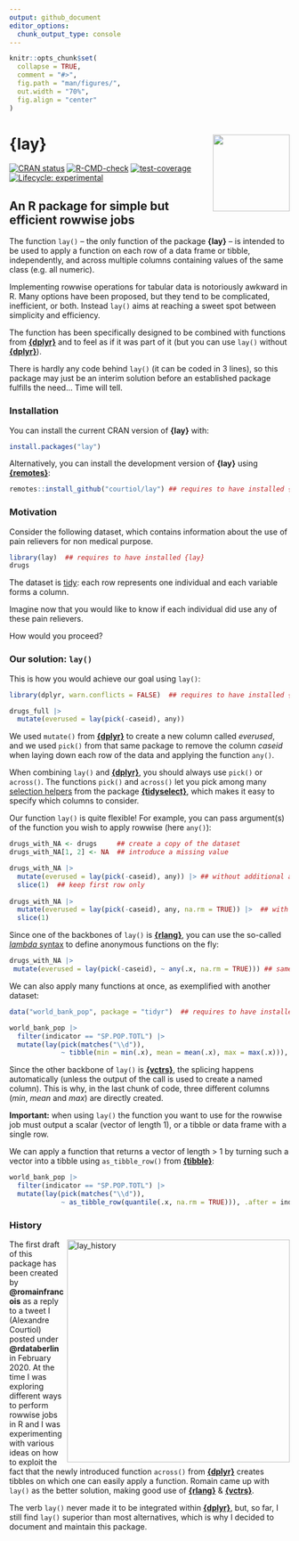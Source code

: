 ```yaml
---
output: github_document
editor_options: 
  chunk_output_type: console
---
```


<!-- README.md is generated from README.Rmd. Please edit that file -->

```r
knitr::opts_chunk$set(
  collapse = TRUE,
  comment = "#>",
  fig.path = "man/figures/",
  out.width = "70%",
  fig.align = "center"
)
```

# <img src="man/figures/logo.png" align="right" height="138" /> **{lay}**

<!-- badges: start -->
[![CRAN status](https://www.r-pkg.org/badges/version/lay)](https://CRAN.R-project.org/package=lay)
[![R-CMD-check](https://github.com/courtiol/lay/actions/workflows/R-CMD-check.yaml/badge.svg)](https://github.com/courtiol/lay/actions/workflows/R-CMD-check.yaml)
[![test-coverage](https://github.com/courtiol/lay/actions/workflows/test-coverage.yaml/badge.svg)](https://github.com/courtiol/lay/actions/workflows/test-coverage.yaml)
[![Lifecycle: experimental](https://img.shields.io/badge/lifecycle-experimental-orange.svg)](https://lifecycle.r-lib.org/articles/stages.html#experimental)
<!-- badges: end -->

## An R package for simple but efficient rowwise jobs

The function `lay()` -- the only function of the package **{lay}** -- is intended to be used to apply a function on each row of a data frame or tibble, independently, and across multiple columns containing values of the same class (e.g. all numeric).

Implementing rowwise operations for tabular data is notoriously awkward in R.
Many options have been proposed, but they tend to be complicated, inefficient, or both.
Instead `lay()` aims at reaching a sweet spot between simplicity and efficiency.

The function has been specifically designed to be combined with functions from [**{dplyr}**](https://dplyr.tidyverse.org/) and to feel as if 
it was part of it (but you can use `lay()` without [**{dplyr}**](https://dplyr.tidyverse.org/)).

There is hardly any code behind `lay()` (it can be coded in 3 lines), so this package may just be an interim solution before an established package fulfills the need... Time will tell.

### Installation


You can install the current CRAN version of **{lay}** with:

``` r
install.packages("lay")
```

Alternatively, you can install the development version of **{lay}** using [**{remotes}**](https://remotes.r-lib.org/):

``` r
remotes::install_github("courtiol/lay") ## requires to have installed {remotes}
```

### Motivation

Consider the following dataset, which contains information about the use of pain relievers for non medical purpose.
```r
library(lay)  ## requires to have installed {lay}
drugs
```

The dataset is [tidy](https://vita.had.co.nz/papers/tidy-data.pdf): each row represents one individual and each variable forms a column.

Imagine now that you would like to know if each individual did use any of these pain relievers.

How would you proceed?


### Our solution: `lay()`

This is how you would achieve our goal using `lay()`:
```r
library(dplyr, warn.conflicts = FALSE)  ## requires to have installed {dplyr}

drugs_full |>
  mutate(everused = lay(pick(-caseid), any))
```

We used `mutate()` from [**{dplyr}**](https://dplyr.tidyverse.org/) to create a new column called *everused*, and we used `pick()` from that same package to remove the column *caseid* when laying down each row of the data and applying the function `any()`.

When combining `lay()` and [**{dplyr}**](https://dplyr.tidyverse.org/), you should always use `pick()` or `across()`. The functions `pick()` and `across()` let you pick among many [selection helpers](https://tidyselect.r-lib.org/reference/language.html) from the package [**{tidyselect}**](https://tidyselect.r-lib.org/), which makes it easy to specify which columns to consider.

Our function `lay()` is quite flexible! For example, you can pass argument(s) of the function you wish to apply rowwise (here `any()`):

```r
drugs_with_NA <- drugs     ## create a copy of the dataset
drugs_with_NA[1, 2] <- NA  ## introduce a missing value

drugs_with_NA |>
  mutate(everused = lay(pick(-caseid), any)) |> ## without additional argument
  slice(1)  ## keep first row only
  
drugs_with_NA |>
  mutate(everused = lay(pick(-caseid), any, na.rm = TRUE)) |>  ## with additional argument
  slice(1)
```

Since one of the backbones of `lay()` is  [**{rlang}**](https://rlang.r-lib.org), you can use the so-called [*lambda* syntax](https://rlang.r-lib.org/reference/as_function.html) to define anonymous functions on the fly:

```r
drugs_with_NA |>
 mutate(everused = lay(pick(-caseid), ~ any(.x, na.rm = TRUE))) ## same as above, different syntax
```

We can also apply many functions at once, as exemplified with another dataset:

```r
data("world_bank_pop", package = "tidyr")  ## requires to have installed {tidyr}

world_bank_pop |>
  filter(indicator == "SP.POP.TOTL") |>
  mutate(lay(pick(matches("\\d")),
             ~ tibble(min = min(.x), mean = mean(.x), max = max(.x))), .after = indicator)
```

Since the other backbone of `lay()` is [**{vctrs}**](https://vctrs.r-lib.org), the splicing happens automatically (unless the output of the call is used to create a named column). This is why, in the last chunk of code, three different columns (*min*, *mean* and *max*) are directly created.

**Important:** when using `lay()` the function you want to use for the rowwise job must output a scalar (vector of length 1), or a tibble or data frame with a single row.

We can apply a function that returns a vector of length > 1 by turning such a vector into a tibble using `as_tibble_row()` from [**{tibble}**](https://tibble.tidyverse.org/):

```r
world_bank_pop |>
  filter(indicator == "SP.POP.TOTL") |>
  mutate(lay(pick(matches("\\d")),
             ~ as_tibble_row(quantile(.x, na.rm = TRUE))), .after = indicator)
```

### History

<img src="https://github.com/courtiol/lay/raw/main/.github/pics/lay_history.png" alt="lay_history" align="right" width="400">

The first draft of this package has been created by **@romainfrancois** as a reply to a tweet I (Alexandre Courtiol) posted under **@rdataberlin** in February 2020.
At the time I was exploring different ways to perform rowwise jobs in R and I was experimenting with various ideas on how to exploit the fact that the newly introduced function `across()` from [**{dplyr}**](https://dplyr.tidyverse.org/) creates tibbles on which one can easily apply a function.
Romain came up with `lay()` as the better solution, making good use of [**{rlang}**](https://rlang.r-lib.org/) & [**{vctrs}**](https://vctrs.r-lib.org/).

The verb `lay()` never made it to be integrated within [**{dplyr}**](https://dplyr.tidyverse.org/), but, so far, I still find `lay()` superior than most alternatives, which is why I decided to document and maintain this package.
